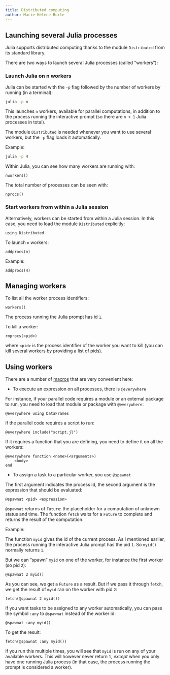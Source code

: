 ```yaml
---
title: Distributed computing
author: Marie-Hélène Burle
---
```


## Launching several Julia processes

Julia supports distributed computing thanks to the module `Distributed` from its standard library.

There are two ways to launch several Julia processes (called "workers"):

### Launch Julia on n workers

Julia can be started with the `-p` flag followed by the number of workers by running (in a terminal):

```.bash
julia -p n
```

This launches `n` workers, available for parallel computations, in addition to the process running the interactive prompt (so there are `n + 1` Julia processes in total).

The module `Distributed` is needed whenever you want to use several workers, but the `-p` flag loads it automatically.

:::{.example}

Example:

:::

```.bash
julia -p 4
```

Within Julia, you can see how many workers are running with:

```.julia
nworkers()
```

The total number of processes can be seen with:

```.julia
nprocs()
```

### Start workers from within a Julia session

Alternatively, workers can be started from within a Julia session. In this case, you need to load the module `Distributed` explicitly:

```.julia
using Distributed
```

To launch `n` workers:

```.julia
addprocs(n)
```

:::{.example}

Example:

:::

```.julia
addprocs(4)
```

## Managing workers

To list all the worker process identifiers:

```.julia
workers()
```

:::{.note}

The process running the Julia prompt has id `1`.

:::

To kill a worker:

```.julia
rmprocs(<pid>)
```

where `<pid>` is the process identifier of the worker you want to kill (you can kill several workers by providing a list of pids).

## Using workers

There are a number of [macros](https://docs.julialang.org/en/v1/manual/metaprogramming/#man-macros-1) that are very convenient here:

- To execute an expression on all processes, there is `@everywhere`

For instance, if your parallel code requires a module or an external package to run, you need to load that module or package with `@everywhere`:

```.julia
@everywhere using DataFrames
```

If the parallel code requires a script to run:

```.julia
@everywhere include("script.jl")
```

If it requires a function that you are defining, you need to define it on all the workers:

```
@everywhere function <name>(<arguments>)
    <body>
end
```

- To assign a task to a particular worker, you use `@spawnat`

The first argument indicates the process id, the second argument is the expression that should be evaluated:

```
@spawnat <pid> <expression>
```

`@spawnat` returns of `Future`: the placeholder for a computation of unknown status and time. The function `fetch` waits for a `Future` to complete and returns the result of the computation.

:::{.example}

Example:

:::

The function `myid` gives the id of the current process. As I mentioned earlier, the process running the interactive Julia prompt has the pid `1`. So `myid()` normally returns `1`.

But we can "spawn" `myid` on one of the worker, for instance the first worker (so pid `2`):

```.julia
@spawnat 2 myid()
```

As you can see, we get a `Future` as a result. But if we pass it through `fetch`, we get the result of `myid` ran on the worker with pid `2`:

```.julia
fetch(@spawnat 2 myid())
```

If you want tasks to be assigned to any worker automatically, you can pass the symbol `:any` to `@spawnat` instead of the worker id:

```.julia
@spawnat :any myid()
```

To get the result:

```.julia
fetch(@spawnat :any myid())
```

If you run this multiple times, you will see that `myid` is run on any of your available workers. This will however never return `1`, *except* when you only have one running Julia process (in that case, the process running the prompt is considered a worker).
